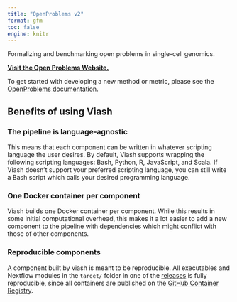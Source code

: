 ```yaml
---
title: "OpenProblems v2"
format: gfm
toc: false
engine: knitr
---
```


Formalizing and benchmarking open problems in single-cell genomics.

[**Visit the Open Problems Website.**](https://openproblems.bio/)

To get started with developing a new method or metric, please see the [OpenProblems documentation](https://openproblems.bio/documentation/).


## Benefits of using Viash

### The pipeline is **language-agnostic**

This means that each component can be written in whatever scripting language the user desires. By default, Viash supports wrapping the following scripting languages: Bash, Python, R, JavaScript, and Scala. If Viash doesn't support your preferred scripting language, you can still write a Bash script which calls your desired programming language.

### One Docker container per component

Viash builds one Docker container per component. While this results in some initial computational overhead, this makes it a lot easier to add a new component to the pipeline with dependencies which might conflict with those of other components.

### Reproducible components

A component built by viash is meant to be reproducible. All executables and Nextflow modules in the `target/` folder in one of the [releases](https://github.com/openproblems-bio/openproblems-v2/releases) is fully reproducible, since all containers are published on the [GitHub Container Registry](https://github.com/orgs/openproblems-bio/packages?repo_name=openproblems-v2).
